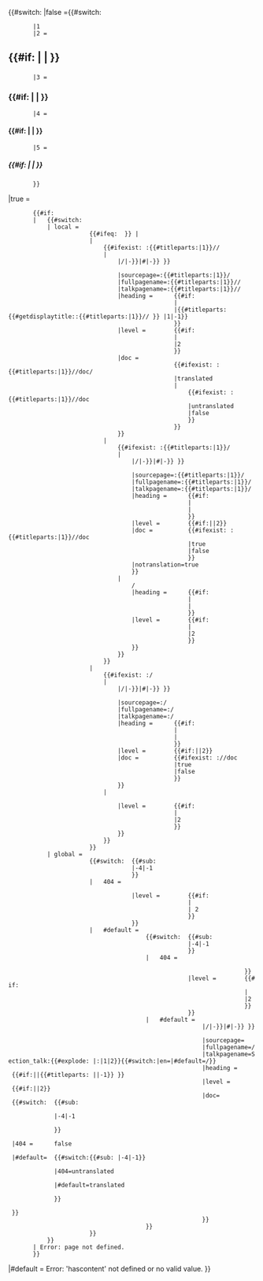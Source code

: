<noinclude>
{{X/Template
|description=
<p>This template checks if the defined section exists.</p>
<p>Depending on the result, it adds either of the following templates:</p>
{{{!}} class="wikitable"
!Section exists
!Template added
!Displayed output
{{!}}-
{{!}} class="text-center" {{!}} True
{{!}} [[Template:Section/Transclude|Section/'''Transclude''']]
{{!}} The content of the defined section
{{!}}-
{{!}} class="text-center" {{!}} False
{{!}} [[Template:X/Pages/AddSubpage|X/Pages/'''AddSubpage''']]
{{!}} Button to create the defined section
{{!}}}

<p>For both templates, the present template sets all parameter values.</p>
<p>See the respective templates for details of the displayed output.</p>

|extensions=
{{X/Template/Extension|extension=Cargo}}
{{X/Template/Extension|extension=Semantic_MediaWiki}}
{{X/Template/Extension|extension=Display_Title}}
{{X/Template/Extension|extension=External_Data}}
|templates=
{{X/Template/Template|1|template=Section/Define}}
{{X/Template/Template|2|template=X/Pages/AddSubpage|bold}}
{{X/Template/Template|3|template=X/Pages/SubpageBoilerplate}}
{{X/Template/Template|4|template=X/Pages/Status}}
{{X/Template/Template|4|template=X/Meta}}
{{X/Template/Template|5|template=X/Decoder}}
{{X/Template/Template|2|template=Section/Transclude|bold}}
{{X/Template/Template|3|template=X/Pages/AddSubpage}}
{{X/Template/Template|4|template=X/Pages/SubpageBoilerplate}}
{{X/Template/Template|5|template=X/Pages/Status}}
{{X/Template/Template|5|template=X/Meta}}
{{X/Template/Template|6|template=X/Decoder}}
{{X/Template/Template|3|template=X/Pages/DisplayAuthors}}
{{X/Template/Template|4|template=X/Pages/MetaTableTemplate}}
{{X/Template/Template|3|template=X/Threads/CountThreads}}
{{X/Template/Template|3|template=X/Threads/DisplayThreads}}
{{X/Template/Template|4|template=X/Threads/TableStart}}
{{X/Template/Template|4|template=X/Threads/TableRow-Local}}
{{X/Template/Template|4|template=X/Threads/TableRow-Global}}
{{X/Template/Template|4|template=X/Threads/TableEnd}}
{{X/Template/Template|3|template=X/Threads/AddThread-Message}}
{{X/Template/Template|4|template=X/Threads/AddThread-Button}}
{{X/Template/Template|4|template=X/Threads/AddThread-Modal}}
{{X/Template/Template|3|template=X/Reviews/ComingSoon}}
{{X/Template/Template|3|template=X/Encoder}}
|widgets=
{{X/Template/Template|1|template=Section/Define}}
{{X/Template/Template|2|template=Section/Transclude}}
{{X/Template/Widget|3|widget=Button}}
{{X/Template/Widget|3|widget=Button/3-Icons}}
|templatedata=
<templatedata>
{
    "description": "",
    "params": {
        "hascontent": {
            "label": "Section has content",
            "type": "boolean",
            "required": true,
            "description": "Set to \"false\" to add headings without content.",
            "suggestedvalues": ["true", "false"]
        },
        "heading": {
            "label": "Heading",
            "type": "string",
            "required": false,
            "description": "Custom heading for the section. This is ptional for local sections as the section's pagename will be used as heading. However it is required for global sections."
        },
        "level": {
            "label": "Heading level",
            "type": "number",
            "required": true,
            "description": "The heading level for this section. The heading level must be an integer ≥ 2.",
            "suggestedvalues": ["2", "3", "4", "5"]
        },
        "source": {
            "label": "Source",
            "type": "string",
            "required": true,
            "description": "Defines if the section exists at this wiki or at Atlas Global.",
            "suggestedvalues": ["local", "global"]
        },
        "pagename": {
            "label": "Section pagename",
            "type": "string",
            "required": true,
            "description": "For local sections, set this to the pagename of the section (e.g., 'Breeding'). For global sections, set this to the full pagename of the section (e.g., 'Chicken/Breeding')."
        }
    }
}
</templatedata>
}}</noinclude><includeonly>
<!-- Only show heading if section doesn't have content -->
{{#switch: {{{hascontent}}}
|false ={{#switch: {{{level}}}
        |1
        |2 = <h2 class="mb-0">{{#if: {{{heading|}}}| {{ucfirst:{{{heading}}}}} | {{ucfirst:{{{pagename}}}}} }}</h2>
        |3 = <h3 class="mb-0">{{#if: {{{heading|}}}| {{ucfirst:{{{heading}}}}} | {{ucfirst:{{{pagename}}}}} }}</h3>
        |4 = <h4 class="mb-0">{{#if: {{{heading|}}}| {{ucfirst:{{{heading}}}}} | {{ucfirst:{{{pagename}}}}} }}</h4>
        |5 = <h5 class="mb-0">{{#if: {{{heading|}}}| {{ucfirst:{{{heading}}}}} | {{ucfirst:{{{pagename}}}}} }}</h5>
        }}
|true = <!--  Check if section is defined. -->
        {{#if: {{{pagename|}}}
        |   {{#switch: {{{source}}}
            | local =   <!-- Check if template is called from a translated page. -->
                        {{#ifeq: {{lc:{{#titleparts:{{SUBPAGENAME}}|1|-1}} }} | {{PAGELANGUAGE}}
                        |   <!-- Template is called from translated page; check if translated section exists. -->
                            {{#ifexist: {{ns:3000}}:{{#titleparts:{{ROOTPAGENAME}}|1}}/{{ucfirst:{{{pagename}}}}}/{{PAGELANGUAGE}}
                            |   <!-- Translated section exists; transclude translated section. -->
                                {{Section/Transclude
                                |source =       local
                                |translated=true
                                |id =           {{lc:{{#replace:{{#replace:{{#replace:{{#replace:{{{pagename}}}| |-}}|:|-}}|/|-}}|#|-}} }} <!-- For html id's -->
                                <!-- No spaces between pagename variables and values as they caused bugs -->
                                |sourcepage={{ns:3000}}:{{#titleparts:{{ROOTPAGENAME}}|1}}/{{ucfirst:{{{pagename}}}}}
                                |fullpagename={{ns:3000}}:{{#titleparts:{{ROOTPAGENAME}}|1}}/{{ucfirst:{{{pagename}}}}}/{{PAGELANGUAGE}}
                                |talkpagename={{ns:3001}}:{{#titleparts:{{ROOTPAGENAME}}|1}}/{{ucfirst:{{{pagename}}}}}/{{PAGELANGUAGE}}
                                |heading =      {{#if: {{{heading|}}}
                                                |{{ucfirst:{{{heading}}}}}
                                                |{{#titleparts:{{#getdisplaytitle:{{ns:3000}}:{{#titleparts:{{ROOTPAGENAME}}|1}}/{{ucfirst:{{{pagename}}}}}/{{PAGELANGUAGE}} }} |1|-1}}
                                                }}
                                |level =        {{#if:{{{level|}}}
                                                |{{{level}}}
                                                |2
                                                }}
                                |doc =          <!-- Check if translated documentation exists-->
                                                {{#ifexist: {{ns:3000}}:{{#titleparts:{{ROOTPAGENAME}}|1}}/{{ucfirst:{{{pagename}}}}}/doc/{{PAGELANGUAGE}}
                                                |translated
                                                |   <!-- Check if untranslated documentation exists -->
                                                    {{#ifexist: {{ns:3000}}:{{#titleparts:{{ROOTPAGENAME}}|1}}/{{ucfirst:{{{pagename}}}}}/doc
                                                    |untranslated <!-- Untranslated documentation exists -->
                                                    |false <!-- No documentation exists -->
                                                    }}
                                                }}
                                }}
                            |   <!-- Translated section page doesn't exist; check if untranslated page exists -->
                                {{#ifexist: {{ns:3000}}:{{#titleparts:{{ROOTPAGENAME}}|1}}/{{ucfirst:{{{pagename}}}}}
                                |   <!-- Page exists; add untranslated section content -->
                                    {{Section/Transclude
                                    |source =       local
                                    |translated=false
                                    |id =           {{lc:{{#replace:{{#replace:{{#replace:{{#replace:{{{pagename}}}| |-}}|:|-}}|/|-}}|#|-}} }}
                                    <!-- No spaces between pagename variables and values as they caused bugs -->
                                    |sourcepage={{ns:3000}}:{{#titleparts:{{ROOTPAGENAME}}|1}}/{{ucfirst:{{{pagename}}}}}
                                    |fullpagename={{ns:3000}}:{{#titleparts:{{ROOTPAGENAME}}|1}}/{{ucfirst:{{{pagename}}}}}
                                    |talkpagename={{ns:3001}}:{{#titleparts:{{ROOTPAGENAME}}|1}}/{{ucfirst:{{{pagename}}}}}
                                    |heading =      {{#if:{{{heading|}}}
                                                    |{{ucfirst:{{{heading}}}}}
                                                    |{{ucfirst:{{{pagename}}}}}
                                                    }}
                                    |level =        {{#if:{{{level|}}}|{{{level}}}|2}}
                                    |doc =          {{#ifexist: {{ns:3000}}:{{#titleparts:{{ROOTPAGENAME}}|1}}/{{ucfirst:{{{pagename}}}}}/doc
                                                    |true
                                                    |false
                                                    }}
                                    |notranslation=true
                                    }}
                                |   <!-- Page doesn't exist – add "AddSubpage" template. -->
                                    {{X/Pages/AddSubpage
                                    |source =       local
                                    <!-- No spaces between pagename variables and values as they caused bugs -->
                                    |fullpagename={{ns:3000}}:{{#titleparts:{{ROOTPAGENAME}}|1}}/{{ucfirst:{{{pagename}}}}}
                                    |heading =      {{#if: {{{heading|}}}
                                                    |{{ucfirst:{{{heading}}}}}
                                                    |{{ucfirst:{{{pagename}}}}}
                                                    }}
                                    |level =        {{#if: {{{level|}}}
                                                    |{{{level}}}
                                                    |2
                                                    }}
                                    }}
                                }}
                            }}
                        |   <!-- Section template is called from non-translated page; check if page exists. -->
                            {{#ifexist: {{ns:3000}}:{{PAGENAME}}/{{ucfirst:{{{pagename}}}}}
                            |   <!-- Page exists -->
                                {{Section/Transclude
                                |source =       local
                                |translated=false
                                |id =           {{lc:{{#replace:{{#replace:{{#replace:{{#replace:{{{pagename}}}| |-}}|:|-}}|/|-}}|#|-}} }}
                                <!-- No spaces between pagename variables and values as they caused bugs -->
                                |sourcepage={{ns:3000}}:{{PAGENAME}}/{{ucfirst:{{{pagename}}}}}
                                |fullpagename={{ns:3000}}:{{PAGENAME}}/{{ucfirst:{{{pagename}}}}}
                                |talkpagename={{ns:3001}}:{{PAGENAME}}/{{ucfirst:{{{pagename}}}}}
                                |heading =      {{#if:{{{heading|}}}
                                                |{{ucfirst:{{{heading}}}}}
                                                |{{ucfirst:{{{pagename}}}}}
                                                }}
                                |level =        {{#if:{{{level|}}}|{{{level}}}|2}}
                                |doc =          {{#ifexist: {{ns:3000}}:{{FULLPAGENAME}}/{{ucfirst:{{{pagename}}}}}/doc
                                                |true
                                                |false
                                                }}
                                }}
                            |   <!-- Page doesn't exist – add "AddSubpage" template. -->
                                {{X/Pages/AddSubpage
                                |source =       local
                                <!-- No spaces between pagename variables and values as they caused bugs -->
                                |fullpagename={{ns:3000}}:{{PAGENAME}}/{{ucfirst:{{{pagename}}}}}
                                |heading =      {{#if: {{{heading|}}}
                                                |{{ucfirst:{{{heading}}}}}
                                                |{{ucfirst:{{{pagename}}}}}
                                                }}
                                |level =        {{#if: {{{level|}}}
                                                |{{{level}}}
                                                |2
                                                }}
                                }}
                            }}
                        }}
            | global =  <!-- Check if rootpage exist. -->
                        {{#switch:  {{#sub: {{raw:atlas-global::{{{pagename}}}}}
                                    |-4|-1 <!-- Extract 404 error (get last four digits and remove trailing bracket) -->
                                    }}
                        |   404 =   <!-- Rootpage doesn't exist; add "AddSubpage" template with action=create. -->
                                    {{X/Pages/AddSubpage
                                    |source =       global
                                    |action =       create
                                    <!-- No spaces between pagename variables and values as they caused bugs -->
                                    |fullpagename={{{pagename}}}
                                    |heading =      {{#if: {{{heading|}}}
                                                    |{{ucfirst:{{{heading}}}}}
                                                    |{{{pagename}}}
                                                    }}
                                    |level =        {{#if: {{{level|}}}
                                                    | {{{level}}}
                                                    | 2
                                                    }}
                                    }}
                        |   #default =  <!-- Rootpage exists; check if translation exists. -->
                                        {{#switch:  {{#sub:{{raw:atlas-global::{{{pagename}}}/{{CONTENTLANG}} }}
                                                    |-4|-1 <!-- Extract 404 error (get last four digits and remove trailing bracket) -->
                                                    }}
                                        |   404 =   <!-- Translated page doesn't exist; add "AddSubpage" template with action=translate. -->
                                                    {{X/Pages/AddSubpage
                                                    |source =       global
                                                    |action =       translate
                                                    <!-- No spaces between pagename variables and values as they caused bugs -->
                                                    |fullpagename={{{pagename}}}
                                                    |lang =         {{CONTENTLANG}}
                                                    |heading =      {{#if: {{{heading|}}}
                                                                    |{{ucfirst:{{{heading}}}}}
                                                                    |{{#titleparts: {{{pagename}}}||-1}}
                                                                    }}
                                                    |level =        {{#if: {{{level|}}}
                                                                    |{{{level}}}
                                                                    |2
                                                                    }}
                                                    }}
                                        |   #default =  <!-- Transclude translated page. -->
                                                        {{Section/Transclude
                                                        |source =       global
                                                        |id =           {{lc:{{#replace:{{#replace:{{#replace:{{#replace:{{{pagename}}}| |-}}|:|-}}|/|-}}|#|-}} }}
                                                        <!-- No spaces between pagename variables and values as they caused bugs -->
                                                        |sourcepage={{{pagename}}}
                                                        |fullpagename={{{pagename}}}/{{CONTENTLANG}}
                                                        |talkpagename=Section_talk:{{#explode: {{{pagename}}}|:|1|2}}{{#switch:{{CONTENTLANG}}|en=|#default=/{{CONTENTLANG}}}}
                                                        |heading =      {{#if:{{{heading|}}}|{{{heading}}}|{{#titleparts: {{{pagename}}}||-1}} }}
                                                        |level =        {{#if:{{{level|}}}|{{{level}}}|2}}
                                                        |doc=           {{#switch:  {{#sub: {{raw:atlas-global::{{{pagename}}}/doc}}
                                                                                    |-4|-1 <!-- Extract 404 error (get last four digits and remove trailing bracket) -->
                                                                                    }}
                                                                        |404 =      false
                                                                        |#default=  {{#switch:{{#sub: {{raw:atlas-global::{{{pagename}}}/doc/{{CONTENTLANG}}}}|-4|-1}}
                                                                                    |404=untranslated
                                                                                    |#default=translated
                                                                                    }}
                                                                        }}
                                                        }}
                                        }}
                        }}
            }}
        | Error: page not defined.
        }}
|#default = Error: 'hascontent' not defined or no valid value.
}}
</includeonly>